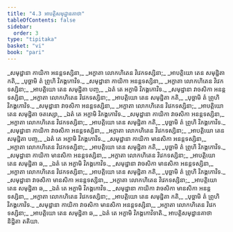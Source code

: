 ```yaml
---
title: "4.3 អាបត្តិសមុដ្ឋានគាថា"
tableOfContents: false
sidebar:
  order: 3
type: "tipitaka"
basket: "vi"
book: "pari"
---
```



<DynamicBreadcrumb />

<Division number="283" book="pari">

<Paragraph number="1202" type="verses" book="pari">
_សមុដ្ឋានា កាយិកា អនន្តទស្សិនា,_  
_អក្ខាតា លោកហិតេន វិវេកទស្សិនា;_  
_អាបត្តិយោ តេន សមុដ្ឋិតា កតិ,_  
_បុច្ឆាមិ តំ ព្រូហិ វិភង្គកោវិទ._  

</Paragraph>

<Paragraph number="1203" type="verses" book="pari">
_សមុដ្ឋានា កាយិកា អនន្តទស្សិនា,_  
_អក្ខាតា លោកហិតេន វិវេកទស្សិនា;_  
_អាបត្តិយោ តេន សមុដ្ឋិតា បញ្ច,_  
_ឯតំ តេ អក្ខាមិ វិភង្គកោវិទ._  

</Paragraph>

<Paragraph number="1204" type="verses" book="pari">
_សមុដ្ឋានា វាចសិកា អនន្តទស្សិនា,_  
_អក្ខាតា លោកហិតេន វិវេកទស្សិនា;_  
_អាបត្តិយោ តេន សមុដ្ឋិតា កតិ,_  
_បុច្ឆាមិ តំ ព្រូហិ វិភង្គកោវិទ._  

</Paragraph>

<Paragraph number="1205" type="verses" book="pari">
_សមុដ្ឋានា វាចសិកា អនន្តទស្សិនា,_  
_អក្ខាតា លោកហិតេន វិវេកទស្សិនា;_  
_អាបត្តិយោ តេន សមុដ្ឋិតា ចតស្សោ,_  
_ឯតំ តេ អក្ខាមិ វិភង្គកោវិទ._  

</Paragraph>

<Paragraph number="1206" type="verses" book="pari">
_សមុដ្ឋានា កាយិកា វាចសិកា អនន្តទស្សិនា,_  
_អក្ខាតា លោកហិតេន វិវេកទស្សិនា;_  
_អាបត្តិយោ តេន សមុដ្ឋិតា កតិ,_  
_បុច្ឆាមិ តំ ព្រូហិ វិភង្គកោវិទ._  

</Paragraph>

<Paragraph number="1207" type="verses" book="pari">
_សមុដ្ឋានា កាយិកា វាចសិកា អនន្តទស្សិនា,_  
_អក្ខាតា លោកហិតេន វិវេកទស្សិនា;_  
_អាបត្តិយោ តេន សមុដ្ឋិតា បញ្ច,_  
_ឯតំ តេ អក្ខាមិ វិភង្គកោវិទ._  

</Paragraph>

<Paragraph number="1208" type="verses" book="pari">
_សមុដ្ឋានា កាយិកា មានសិកា អនន្តទស្សិនា,_  
_អក្ខាតា លោកហិតេន វិវេកទស្សិនា;_  
_អាបត្តិយោ តេន សមុដ្ឋិតា កតិ,_  
_បុច្ឆាមិ តំ ព្រូហិ វិភង្គកោវិទ._  

</Paragraph>

<Paragraph number="1209" type="verses" book="pari">
_សមុដ្ឋានា កាយិកា មានសិកា អនន្តទស្សិនា,_  
_អក្ខាតា លោកហិតេន វិវេកទស្សិនា;_  
_អាបត្តិយោ តេន សមុដ្ឋិតា ឆ,_  
_ឯតំ តេ អក្ខាមិ វិភង្គកោវិទ._  

</Paragraph>

<Paragraph number="1210" type="verses" book="pari">
_សមុដ្ឋានា វាចសិកា មានសិកា អនន្តទស្សិនា,_  
_អក្ខាតា លោកហិតេន វិវេកទស្សិនា;_  
_អាបត្តិយោ តេន សមុដ្ឋិតា កតិ,_  
_បុច្ឆាមិ តំ ព្រូហិ វិភង្គកោវិទ._  

</Paragraph>

<Paragraph number="1211" type="verses" book="pari">
_សមុដ្ឋានា វាចសិកា មានសិកា អនន្តទស្សិនា,_  
_អក្ខាតា លោកហិតេន វិវេកទស្សិនា;_  
_អាបត្តិយោ តេន សមុដ្ឋិតា ឆ,_  
_ឯតំ តេ អក្ខាមិ វិភង្គកោវិទ._  

</Paragraph>

<Paragraph number="1212" type="verses" book="pari">
_សមុដ្ឋានា កាយិកា វាចសិកា មានសិកា អនន្តទស្សិនា,_  
_អក្ខាតា លោកហិតេន វិវេកទស្សិនា;_  
_អាបត្តិយោ តេន សមុដ្ឋិតា កតិ,_  
_បុច្ឆាមិ តំ ព្រូហិ វិភង្គកោវិទ._  

</Paragraph>

<Paragraph number="1213" type="verses" book="pari">
_សមុដ្ឋានា កាយិកា វាចសិកា មានសិកា អនន្តទស្សិនា,_  
_អក្ខាតា លោកហិតេន វិវេកទស្សិនា;_  
_អាបត្តិយោ តេន សមុដ្ឋិតា ឆ,_  
_ឯតំ តេ អក្ខាមិ វិភង្គកោវិទាតិ._  


</Paragraph>
</Division>

<Paragraph number="1214" type="center" book="pari">
អាបត្តិសមុដ្ឋានគាថា និដ្ឋិតា តតិយា.
</Paragraph>